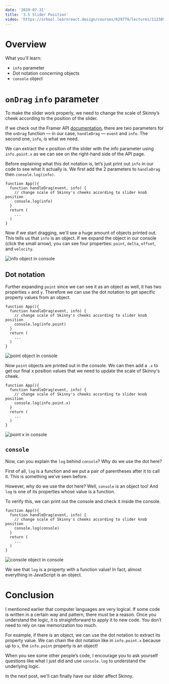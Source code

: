 ```yaml
---
date: '2019-07-31'
title: '3.5 Slider Position'
video: 'https://school.learnreact.design/courses/629779/lectures/11238559'
---
```



# Overview

What you'll learn:

- `info` parameter
- Dot notation concerning objects
- `console` object

<CourseVideoLink to={props.pageContext.frontmatter.video} />

# `onDrag` `info` parameter

To make the slider work properly, we need to change the scale of Skinny’s cheek according to the position of the slider.

If we check out the Framer API [documentation](https://www.framer.com/api/frame/#draghandlers.ondrag),
there are two parameters for the `onDrag` function — in our case, `handleDrag` — `event` and `info`. The second one, `info`, is what we need.

We can extract the x position of the slider with the info parameter using `info.point.x` as we can see on the right-hand side of the API page.

Before explaining what this dot notation is, let’s just print out `info` in our code to see what it actually is. We first add the 2 parameters to `handleDrag` then `console.log(info)`.

```jsx{2,4}
function App(){
  function handleDrag(event, info) {
    // change scale of Skinny's cheeks according to slider knob position
    console.log(info)
  }
  return (
    ...
  )
}
```

Now if we start dragging, we'll see a huge amount of objects printed out. This tells us that `info` is an object. If we expand the object in our console (click the small arrow), you can see four properties: `point`, `delta`, `offset`, and `velocity`.

![info object in console](./info.png)

## Dot notation

Further expanding `point` since we can see it as an object as well, it has two properties `x` and `y`. Therefore we can use the dot notation to get specific property values from an object.

```jsx{4}
function App(){
  function handleDrag(event, info) {
    // change scale of Skinny's cheeks according to slider knob position
    console.log(info.point)
  }
  return (
    ...
  )
}
```

![point object in console](./point.png)

Now `point` objects are printed out in the console. We can then add a `.x` to get our final x position values that we need to update the scale of Skinny's cheek.

```jsx{4}
function App(){
  function handleDrag(event, info) {
    // change scale of Skinny's cheeks according to slider knob position
    console.log(info.point.x)
  }
  return (
    ...
  )
}
```

![point x in console](./pointx.png)

## `console`

Now, can you explain the `log` behind `console`? Why do we use the dot here?

First of all, `log` is a function and we put a pair of parentheses after it to call it. This is something we’ve seen before.

However, why do we use the dot here? Well, `console` is an object too! And `log` is one of its properties whose value is a function.

To verify this, we can print out the console and check it inside the console.

```jsx{4}
function App(){
  function handleDrag(event, info) {
    // change scale of Skinny's cheeks according to slider knob position
    console.log(console)
  }
  return (
    ...
  )
}
```

![console object in console](./console.png)

We see that `log` is a property with a function value! In fact, almost everything in JavaScript is an object.

# Conclusion

I mentioned earlier that computer languages are very logical. If some code is written in a certain way and pattern, there must be a reason. Once you understand the logic, it is straightforward to apply it to new code. You don’t need to rely on raw memorization too much.

For example, if there is an object, we can use the dot notation to extract its property value. We can chain the dot notation like in `info.point.x` because up to `x`, the `info.point` property is an object!

When you see some other people’s code, I encourage you to ask yourself questions like what I just did and use `console.log` to understand the underlying logic.

In the next post, we'll can finally have our slider affect Skinny.
